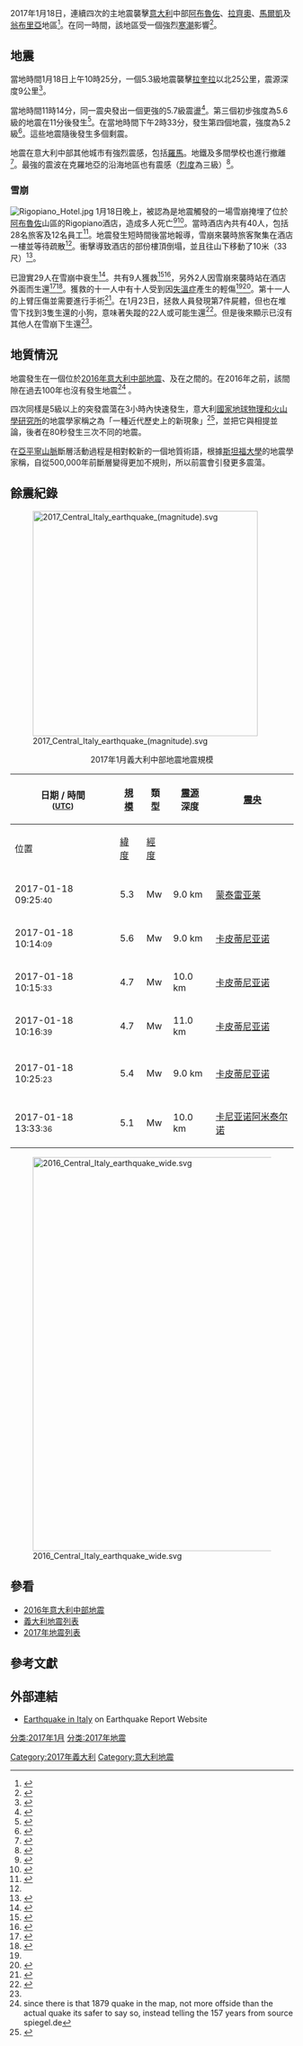 {{noteTA|G1=Earthquake}}
{{Infobox earthquake
|title = 2017年1月意大利中部地震
|image = 
|caption = 
| map = {{Location map|Italy|alt=義大利地圖
 | label =
 | lat_deg = 42.53
 | lon_deg = 13.28
 | mark = Bullseye1.png
 | marksize = 40
 | position = top
 | width = 260
 | float = center
 | caption =}}
|date = 2017年1月18日
|duration =
|magnitude = 5.2, 5.3, 5.4 及 5.6
|depth = {{convert|9.0|km|mi|abbr=on}}
|fault =
|type = 
|intensity = [[麥加利地震烈度|VI]] 
|landslide =
|aftershocks =
|casualties = 34人死亡
|image alt =
|map alt = 
|image name =
|origintime = 
|countries affected = [[意大利|意大利]]
}}

2017年1月18日，連續四次的主地震襲擊[[意大利|意大利]]中部[[阿布魯佐|阿布魯佐]]、[[拉齊奧|拉齊奧]]、[[馬爾凱|馬爾凱]]及[[翁布里亞|翁布里亞]]地區<ref>{{cite web|url=http://www.repubblica.it/cronaca/2017/01/18/news/scossa_di_terremoto_avvertita_anche_a_roma-156285725/?ref=HREA-1|title=Terremoto, 4 scosse sopra magnitudo 5: torna la paura nel Centro Italia in ginocchio per la neve|date=18 January 2017|publisher=|accessdate=18 January 2017|archive-date=2017-10-23|archive-url=https://web.archive.org/web/20171023161854/http://www.repubblica.it/cronaca/2017/01/18/news/scossa_di_terremoto_avvertita_anche_a_roma-156285725/?ref=HREA-1|dead-url=no}}</ref>。在同一時間，該地區受一個強烈[[2017年1月歐洲寒潮|寒潮]]影響<ref>{{cite web|url=http://www.repubblica.it/cronaca/2017/01/17/news/maltempo_neve_abbatte_cavo_in_autostrada_chiusa_a14_in_abruzzo-156195499/|title=Maltempo, Abruzzo: senza luce un quarto della popolazione. Governo manda l'Esercito|date=17 January 2017|publisher=|accessdate=18 January 2017|archive-date=2017-01-19|archive-url=https://web.archive.org/web/20170119120810/http://www.repubblica.it/cronaca/2017/01/17/news/maltempo_neve_abbatte_cavo_in_autostrada_chiusa_a14_in_abruzzo-156195499/|dead-url=no}}</ref>。

== 地震 == 
當地時間1月18日上午10時25分，一個5.3級地震襲擊[[拉奎拉|拉奎拉]]以北25公里，震源深度9公里<ref>{{cite web|url=http://www.emsc-csem.org/Earthquake/earthquake.php?id=560763|title=Earthquake, Magnitude 5.3 - CENTRAL ITALY - 2017 January 18, 09:25:40 UTC|publisher=|accessdate=18 January 2017|archive-date=2018-06-25|archive-url=https://web.archive.org/web/20180625161714/https://www.emsc-csem.org/Earthquake/earthquake.php?id=560763|dead-url=no}}</ref>。

當地時間11時14分，同一震央發出一個更強的5.7級震盪<ref>{{cite web|url=http://www.emsc-csem.org/Earthquake/earthquake.php?id=560781|title=Earthquake, Magnitude 5.7 - CENTRAL ITALY - 2017 January 18, 10:14:10 UTC|publisher=|accessdate=18 January 2017|archive-date=2019-09-12|archive-url=https://web.archive.org/web/20190912114907/https://www.emsc-csem.org/Earthquake/earthquake.php?id=560781|dead-url=no}}</ref>。第三個初步強度為5.6級的地震在11分後發生<ref>{{cite web|url=http://www.emsc-csem.org/Earthquake/earthquake.php?id=560787|title=Earthquake, Magnitude 5.6 - CENTRAL ITALY - 2017 January 18, 10:25:25 UTC|publisher=|accessdate=18 January 2017|archive-date=2019-09-12|archive-url=https://web.archive.org/web/20190912114854/https://www.emsc-csem.org/Earthquake/earthquake.php?id=560787|dead-url=no}}</ref>。在當地時間下午2時33分，發生第四個地震，強度為5.2級<ref>{{cite web|url=http://www.emsc-csem.org/Earthquake/earthquake.php?id=560908|title=Earthquake, Magnitude 5.2 - CENTRAL ITALY - 2017 January 18, 13:33:37 UTC|publisher=|accessdate=18 January 2017|archive-date=2019-09-12|archive-url=https://web.archive.org/web/20190912114855/https://www.emsc-csem.org/Earthquake/earthquake.php?id=560908|dead-url=no}}</ref>。這些地震隨後發生多個剩震。

地震在意大利中部其他城市有強烈震感，包括[[羅馬|羅馬]]。地鐵及多間學校也進行撤離<ref>{{Cite web|url=http://www.cnn.com/2017/01/18/europe/italy-earthquake-rome-amatrice/index.html|title=Rome's subway evacuated as quakes rock Italy|last=CNN|first=Angela Dewan and Barbie Nadeau|website=CNN|access-date=2017-01-19|archive-date=2017-01-18|archive-url=https://web.archive.org/web/20170118233216/http://www.cnn.com/2017/01/18/europe/italy-earthquake-rome-amatrice/index.html|dead-url=no}}</ref>。最強的震波在克羅地亞的沿海地區也有震感（[[麥加利地震烈度|烈度]]為三級）<ref>{{Cite web|url=http://www.gfz.hr/seizmologija/izvjestaj.php?id=461|title=Geofizički odsjek PMF-a|website=www.gfz.hr|access-date=2017-01-19|archive-date=2017-01-19|archive-url=https://web.archive.org/web/20170119051724/http://www.gfz.hr/seizmologija/izvjestaj.php?id=461|dead-url=yes}}</ref>。

===雪崩===
[[File:Rigopiano_Hotel.jpg|thumb]]
1月18日晚上，被認為是地震觸發的一場雪崩掩埋了位於[[阿布魯佐|阿布魯佐]]山區的Rigopiano酒店，造成多人死亡<ref>{{Cite web |url=http://www.lastampa.it/2017/01/19/italia/cronache/hotel-sommerso-da-una-valanga-postterremoto-soccorritori-al-lavoro-persone-in-salvo-ePTkV1IcRx1t8fYScytnOM/pagina.html |title=-{Hotel sommerso da una valanga dopo il sisma. “Tanti morti, estratto il primo corpo”}- |accessdate=2017-01-19 |archive-date=2017-01-20 |archive-url=https://web.archive.org/web/20170120001757/http://www.lastampa.it/2017/01/19/italia/cronache/hotel-sommerso-da-una-valanga-postterremoto-soccorritori-al-lavoro-persone-in-salvo-ePTkV1IcRx1t8fYScytnOM/pagina.html |dead-url=no }}</ref><ref>{{Cite web | url = http://www.bbc.co.uk/news/world-europe-38674788 | title = 'Many dead' in avalanche on Italy hotel in the Abruzzo | publisher = BBC News | date = 19 January 2017 | accessdate = 19 January 2017 | archive-date = 2017-01-19 | archive-url = https://web.archive.org/web/20170119133046/http://www.bbc.co.uk/news/world-europe-38674788 | dead-url = no }}</ref>。當時酒店內共有40人，包括28名旅客及12名員工<ref name="Xinhua - 24-01-17">{{cite web|title=Death toll of Italy hotel avalanche keeps rising, as first funerals held|url=http://www.globaltimes.cn/content/1030590.shtml|website=Global Times|publisher=Xinhua|accessdate=25 January 2017|archive-date=2017-02-02|archive-url=https://web.archive.org/web/20170202024705/http://www.globaltimes.cn/content/1030590.shtml|dead-url=yes}}</ref>。地震發生短時間後當地報導，雪崩來襲時旅客聚集在酒店一樓並等待疏散<ref name="AFP" />。衝擊導致酒店的部份樓頂倒塌，並且往山下移動了10米（33尺）<ref name="BBC News">{{cite web|title=Rigopiano hotel avalanche: Italian rescuers find no sign of life|url=http://www.bbc.com/news/world-europe-38674788|publisher=BBC News|accessdate=19 January 2017|archive-date=2017-01-27|archive-url=https://web.archive.org/web/20170127124642/http://www.bbc.com/news/world-europe-38674788|dead-url=no}}</ref>。

已證實29人在雪崩中衰生<ref name="TASS Russian News Agency">{{cite web|title=Italy’s Rigopiano hotel death toll reaches 29, rescue operation over|url=http://tass.com/society/927387|website=TASS Russian News Agency|accessdate=26 January 2017}}{{Dead link|date=2019年9月 |bot=InternetArchiveBot |fix-attempted=yes }}</ref>。共有9人獲救<ref name="Reuters">{{cite web|last1=Denti|first1=Antonio|title=More survivors in Italian avalanche hotel as death toll rises to five|url=http://www.reuters.com/article/us-italy-quake-avalanche-idUSKBN155070?il=0|agency=Reuters|accessdate=21 January 2017|archive-date=2017-01-24|archive-url=https://web.archive.org/web/20170124161243/http://www.reuters.com/article/us-italy-quake-avalanche-idUSKBN155070?il=0|dead-url=no}}</ref><ref>{{cite web|url=http://www.repubblica.it/cronaca/2017/01/20/news/valanga_rigopiano_farindola_gran_sasso_soccorsi_ricerche-156436519/?ref=HREA-1|title=Miracolo Rigopiano: 10 ancora vivi, salvati 4 bambini|date=20 January 2017|accessdate=2017-01-26|archive-date=2017-01-26|archive-url=https://web.archive.org/web/20170126162638/http://www.repubblica.it/cronaca/2017/01/20/news/valanga_rigopiano_farindola_gran_sasso_soccorsi_ricerche-156436519/?ref=HREA-1|dead-url=no}}</ref>，另外2人因雪崩來襲時站在酒店外面而生還<ref name="The Guardian">{{cite web|last1=Giuffrida|first1=Angela|title=Italy avalanche: many feared dead as Rigopiano hotel engulfed|url=https://www.theguardian.com/world/2017/jan/19/italy-earthquakes-avalanche-hotel|website=The Guardian|accessdate=19 January 2017|archive-date=2017-01-26|archive-url=https://web.archive.org/web/20170126075415/https://www.theguardian.com/world/2017/jan/19/italy-earthquakes-avalanche-hotel|dead-url=no}}</ref><ref name="AFP">{{cite web|title=Killer avalanche turns Italian hotel into 'coffin'|url=https://www.afp.com/en/news/23/killer-avalanche-turns-italian-hotel-coffin|agency=Agence France-Presse|accessdate=19 January 2017|deadurl=yes|archiveurl=https://web.archive.org/web/20170119191438/https://www.afp.com/en/news/23/killer-avalanche-turns-italian-hotel-coffin|archivedate=2017年1月19日}}</ref>。獲救的十一人中有十人受到因[[失溫症|失溫症]]產生的輕傷<ref name="The Guardian"/><ref name="FOX 40 – CNN Wire">{{cite web|title='Angels! Angels!' Avalanche Survivors Call Out to Rescuers|url=http://fox40.com/2017/01/20/italy-avalanche-6-people-found-alive-in-buried-hotel-2-rescued/|website=FOX 40|publisher=CNN|accessdate=21 January 2017|archive-date=2017-01-26|archive-url=https://web.archive.org/web/20170126095531/http://fox40.com/2017/01/20/italy-avalanche-6-people-found-alive-in-buried-hotel-2-rescued/|dead-url=no}}</ref>。第十一人的上臂压傷並需要進行手術<ref name="Fox News World">{{cite web|title=4 more survivors pulled out of Italy's avalanche-hit hotel|url=http://www.foxnews.com/world/2017/01/21/4-more-survivors-pulled-out-italys-avalanche-hit-hotel.html|website=Fox News World|accessdate=22 January 2017|archive-date=2017-01-25|archive-url=https://web.archive.org/web/20170125031319/http://www.foxnews.com/world/2017/01/21/4-more-survivors-pulled-out-italys-avalanche-hit-hotel.html|dead-url=no}}</ref>。在1月23日，拯救人員發現第7件屍體，但也在堆雪下找到3隻生還的小狗，意味著失蹤的22人或可能生還<ref>{{cite web|title=Italian avalanche: hope for survivors after three puppies found alive in rubble|url=https://www.theguardian.com/world/2017/jan/23/italian-avalanche-three-puppies-found-alive-in-hotel-rubble|work=The Guardian|date=23 January 2017|accessdate=24 January 2017|archive-date=2017-01-26|archive-url=https://web.archive.org/web/20170126075403/https://www.theguardian.com/world/2017/jan/23/italian-avalanche-three-puppies-found-alive-in-hotel-rubble|dead-url=no}}</ref>。但是後來顯示已沒有其他人在雪崩下生還<ref name="TASS Russian News Agency"/>。

== 地質情況 == 

地震發生在一個位於[[2016年意大利中部地震|2016年意大利中部地震]]、{{le|2016年10月意大利中部地震|October 2016 Central Italy earthquakes}}及在{{le|1997年翁布里亞和馬爾凱地震|1997 Umbria and Marche earthquake}}之間的{{le|地震空白帶|seismic gap}}。在2016年之前，該間隙在過去100年也沒有發生地震<ref>since there is that 1879 quake in the map, not more offside than the actual quake its safer to say so, instead telling the 157 years from source spiegel.de</ref> 。

四次同樣是5級以上的突發震蕩在3小時內快速發生，意大利[[國立地球物理與火山學研究所|國家地球物理和火山學研究所]]的地震學家稱之為「一種近代歷史上的新現象」<ref>{{cite news|title=Ingv, quattro terremoti in tre ore, mai vista una serie simile - Terra e Poli - Scienza&Tecnica|url=https://www.ansa.it/scienza/notizie/rubriche/terrapoli/2017/01/18/terremoto-di-magnitudo-53-vicino-laquila_279f2d64-c019-4380-bb33-897eb04393ce.html|work=ANSA.it|agency=ANSA|date=18 January 2017|language=it|accessdate=2017-01-19|archive-date=2017-01-18|archive-url=https://web.archive.org/web/20170118220618/http://www.ansa.it/scienza/notizie/rubriche/terrapoli/2017/01/18/terremoto-di-magnitudo-53-vicino-laquila_279f2d64-c019-4380-bb33-897eb04393ce.html|dead-url=no}}</ref>，並把它與{{le|1980年伊爾皮尼亞地震|1980 Irpinia earthquake}}相提並論，後者在80秒發生三次不同的地震。

在[[亞平寧山脈|亞平寧山脈]]斷層活動過程是相對較新的一個地質術語，根據[[斯坦福大學|斯坦福大學]]的地震學家{{le|Ross Stein|Ross Stein}}稱，自從500,000年前斷層變得更加不規則，所以前震會引發更多震蕩{{Citation needed|date=January 2017}}。

==餘震紀錄==
[[File:2017_Central_Italy_earthquake_(magnitude).svg|400px]]
<center>2017年1月義大利中部地震地震規模</center>
<!-- table produced  with https://en.wikipedia.org/wiki/User:Itu/script/ingv_quake2wikitable.sh -->

<center>
{| class="wikitable sortable" style="text-align: center;"
! rowspan="2" |日期 / 時間<br /><small>([[Coordinated_Universal_Time|UTC]])</small>
! rowspan="2" | [[矩震級|規模]]
! rowspan="2" | 類型
! rowspan="2" | [[震源|震源]] <br />深度
! colspan="3" | [[震央|震央]]
|-
! 位置
! [[緯度|緯度]]
! [[經度|經度]]
|- style="background-color:lightblue"
|2017-01-18   09:25<small>:40</small>
|5.3
|Mw
|9.0 km
|[[蒙泰雷亚莱|蒙泰雷亚莱]]
|42.55
|13.26
|- style="background-color:lightblue"
|2017-01-18   10:14<small>:09</small>
|5.6
|Mw
|9.0 km
|[[卡皮蒂尼亚诺|卡皮蒂尼亚诺]]
|42.53
|13.28
|-
|2017-01-18   10:15<small>:33</small>
|4.7
|Mw
|10.0 km
|[[卡皮蒂尼亚诺|卡皮蒂尼亚诺]]
|42.53
|13.29
|-
|2017-01-18   10:16<small>:39</small>
|4.7
|Mw
|11.0 km
|[[卡皮蒂尼亚诺|卡皮蒂尼亚诺]]
|42.55
|13.28
|-
|- style="background-color:lightblue"
|2017-01-18   10:25<small>:23</small>
|5.4
|Mw
|9.0 km
|[[卡皮蒂尼亚诺|卡皮蒂尼亚诺]]
|42.49
|13.31
|-
|- style="background-color:lightblue"
|2017-01-18   13:33<small>:36</small>
|5.1
|Mw
|10.0 km
|[[卡尼亚诺阿米泰尔诺|卡尼亚诺阿米泰尔诺]]
|42.48
|13.28
|}
</center>

[[File:2016_Central_Italy_earthquake_wide.svg|700px]]

==參看==
* [[2016年意大利中部地震|2016年意大利中部地震]]
* [[義大利地震列表|義大利地震列表]]
* [[2017年地震列表|2017年地震列表]]

==參考文獻==
{{reflist|2}}

==外部連結==
* [http://earthquake-report.com/2016/10/26/moderate-earthquake-central-italy-on-october-26-2016/ Earthquake in Italy]{{Wayback|url=http://earthquake-report.com/2016/10/26/moderate-earthquake-central-italy-on-october-26-2016/ |date=20170223215948 }} on Earthquake Report Website

{{2017年地震}}
{{意大利地震}}
[[分类:2017年1月|分类:2017年1月]]
[[分类:2017年地震|分类:2017年地震]]
[[Category:2017年義大利|Category:2017年義大利]]
[[Category:意大利地震|Category:意大利地震]]